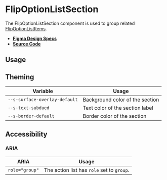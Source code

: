 
<Meta title="Components/FlipOptionListSection" />

# FlipOptionListSection

The FlipOptionListSection component is used to group related
[FlipOptionListItems](?path=/docs/components-flipoptionlistitem--flip-option-list-item).

- **[Figma Design Specs](https://www.figma.com/file/iRHiAFsHxnzux8gQ9EjlZe/Flip-Components?node-id=448%3A6840)**
- **[Source Code](https://github.com/flip-corp/swirl/tree/main/packages/swirl-components/src/components/flip-option-list-section)**

## Usage

<Canvas withSource="open">
  <Story id="components-flipoptionlistsection--flip-option-list-section" />
</Canvas>

<ArgsTable story="." />

## Theming

| Variable                      | Usage                           |
| ----------------------------- | ------------------------------- |
| `--s-surface-overlay-default` | Background color of the section |
| `--s-text-subdued`            | Text color of the section label |
| `--s-border-default`          | Border color of the section     |

## Accessibility

### ARIA

| ARIA           | Usage                                      |
| -------------- | ------------------------------------------ |
| `role="group"` | The action list has `role` set to `group`. |
